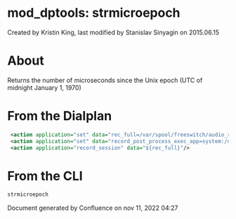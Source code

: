
# mod_dptools: strmicroepoch 

 Created by  Kristin King, last modified by  Stanislav Sinyagin on 2015.06.15

# About

Returns the number of microseconds since the Unix epoch (UTC of midnight January 1, 1970)

# From the Dialplan

```xml
 <action application="set" data="rec_full=/var/spool/freeswitch/audio_rec/${strmicroepoch()}_${uuid}.wav"/>
 <action application="set" data="record_post_process_exec_app=system:/opt/scripts/proc_record ${rec_full}"/>
 <action application="record_session" data="${rec_full}"/>
```

  
# From the CLI

```xml
strmicroepoch
```

  
Document generated by Confluence on nov 11, 2022 04:27
